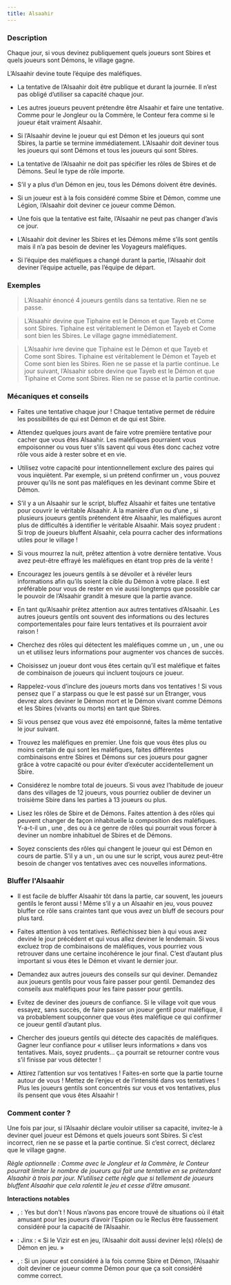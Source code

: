 ```yaml
---
title: Alsaahir
---
```



<Role ALSAAHIR header />

### Description

Chaque jour, si vous devinez publiquement quels joueurs sont Sbires et quels joueurs sont Démons, le village gagne.  

L’Alsaahir devine toute l’équipe des maléfiques.

-	La tentative de l’Alsaahir doit être publique et durant la journée. Il n’est pas obligé d’utiliser sa capacité chaque jour.

-	Les autres joueurs peuvent prétendre être Alsaahir et faire une tentative. Comme pour le Jongleur ou la Commère, le Conteur fera comme si le joueur était vraiment Alsaahir.

-	Si l’Alsaahir devine le joueur qui est Démon et les joueurs qui sont Sbires, la partie se termine immédiatement. L’Alsaahir doit deviner tous les joueurs qui sont Démons et tous les joueurs qui sont Sbires.

-	La tentative de l’Alsaahir ne doit pas spécifier les rôles de Sbires et de Démons. Seul le type de rôle importe.

-	S’il y a plus d’un Démon en jeu, tous les Démons doivent être devinés.

-	Si un joueur est à la fois considéré comme Sbire et Démon, comme une Légion, l’Alsaahir doit deviner ce joueur comme Démon.

-	Une fois que la tentative est faite, l’Alsaahir ne peut pas changer d’avis ce jour.

-	L’Alsaahir doit deviner les Sbires et les Démons même s’ils sont gentils mais il n’a pas besoin de deviner les Voyageurs maléfiques.

-	Si l’équipe des maléfiques a changé durant la partie, l’Alsaahir doit deviner l’équipe actuelle, pas l’équipe de départ.

### Exemples

> L’Alsaahir énoncé 4 joueurs gentils dans sa tentative. Rien ne se passe.

> L’Alsaahir devine que Tiphaine est le Démon et que Tayeb et Come sont Sbires. Tiphaine est véritablement le Démon et Tayeb et Come sont bien les Sbires. Le village gagne immédiatement.

> L’Alsaahir ivre devine que Tiphaine est le Démon et que Tayeb et Come sont Sbires. Tiphaine est véritablement le Démon et Tayeb et Come sont bien les Sbires. Rien ne se passe et la partie continue. Le jour suivant, l’Alsaahir sobre devine que Tayeb est le Démon et que Tiphaine et Come sont Sbires. Rien ne se passe et la partie continue. 

### Mécaniques et conseils

- Faites une tentative chaque jour ! Chaque tentative permet de réduire les possibilités de qui est Démon et de qui est Sbire.

- Attendez quelques jours avant de faire votre première tentative pour cacher que vous êtes Alsaahir. Les maléfiques pourraient vous empoisonner ou vous tuer s’ils savent qui vous êtes donc cachez votre rôle vous aide à rester sobre et en vie.

- Utilisez votre capacité pour intentionnellement exclure des paires qui vous inquiètent. Par exemple, si un <Role ARCHIVISTE /> prétend confirmer un <Role VERTUEUX />, vous pouvez prouver qu’ils ne sont pas maléfiques en les devinant comme Sbire et Démon.

- S’il y a un Alsaahir sur le script, bluffez Alsaahir et faites une tentative pour couvrir le véritable Alsaahir. A la manière d’un <Role JONGLEUR /> ou d’une <Role COMMERE />, si plusieurs joueurs gentils prétendent être Alsaahir, les maléfiques auront plus de difficultés à identifier le véritable Alsaahir. Mais soyez prudent : Si trop de joueurs bluffent Alsaahir, cela pourra cacher des informations utiles pour le village !

- Si vous mourrez la nuit, prêtez attention à votre dernière tentative. Vous avez peut-être effrayé les maléfiques en étant trop près de la vérité !

- Encouragez les joueurs gentils à se dévoiler et à révéler leurs informations afin qu’ils soient la cible du Démon à votre place. Il est préférable pour vous de rester en vie aussi longtemps que possible car le pouvoir de l’Alsaahir grandit à mesure que la partie avance. 

- En tant qu’Alsaahir prêtez attention aux autres tentatives d’Alsaahir. Les autres joueurs gentils ont souvent des informations ou des lectures comportementales pour faire leurs tentatives et ils pourraient avoir raison !

- Cherchez des rôles qui détectent les maléfiques comme un <Role ENQUETEUR />, un <Role EMPATHIQUE />, une <Role VOYANTE /> ou un <Role CHASSEUR_DE_PRIMES /> et utilisez leurs informations pour augmenter vos chances de succès.

- Choisissez un joueur dont vous êtes certain qu’il est maléfique et faites de combinaison de joueurs qui incluent toujours ce joueur. 

- Rappelez-vous d’inclure des joueurs morts dans vos tentatives ! Si vous pensez que l’<Role IMP /> a starpass ou que le <Role FANG_GU /> est passé sur un Etranger, vous devrez alors deviner le Démon mort et le Démon vivant comme Démons et les Sbires (vivants ou morts) en tant que Sbires.

- Si vous pensez que vous avez été empoisonné, faites la même tentative le jour suivant.

- Trouvez les maléfiques en premier. Une fois que vous êtes plus ou moins certain de qui sont les maléfiques, faites différentes combinaisons entre Sbires et Démons sur ces joueurs pour gagner grâce à votre capacité ou pour éviter d’exécuter accidentellement un Sbire.

- Considérez le nombre total de joueurs. Si vous avez l’habitude de joueur dans des villages de 12 joueurs, vous pourriez oublier de deviner un troisième Sbire dans les parties à 13 joueurs ou plus.

- Lisez les rôles de Sbire et de Démons. Faites attention à des rôles qui peuvent changer de façon inhabituelle la composition des maléfiques. Y-a-t-il un <Role P_TIT_MONSTRE />, une <Role LEGION />, des <Role EMEUTIER /> ou à ce genre de rôles qui pourrait vous forcer à deviner un nombre inhabituel de Sbires et de Démons.

- Soyez conscients des rôles qui changent le joueur qui est Démon en cours de partie. S’il y a un <Role IMP />, un <Role FANG_GU /> ou une <Role CROQUEUSE_D_HOMMES /> sur le script, vous aurez peut-être besoin de changer vos tentatives avec ces nouvelles informations. 

### Bluffer l'Alsaahir

- Il est facile de bluffer Alsaahir tôt dans la partie, car souvent, les joueurs gentils le feront aussi ! Même s’il y a un Alsaahir en jeu, vous pouvez bluffer ce rôle sans craintes tant que vous avez un bluff de secours pour plus tard.

- Faites attention à vos tentatives. Réfléchissez bien à qui vous avez deviné le jour précédent et qui vous allez deviner le lendemain. Si vous excluez trop de combinaisons de maléfiques, vous pourriez vous retrouver dans une certaine incohérence le jour final. C’est d’autant plus important si vous êtes le Démon et vivant le dernier jour.

- Demandez aux autres joueurs des conseils sur qui deviner. Demandez aux joueurs gentils pour vous faire passer pour gentil. Demandez des conseils aux maléfiques pour les faire passer pour gentils.

- Evitez de deviner des joueurs de confiance. Si le village voit que vous essayez, sans succès, de faire passer un joueur gentil pour maléfique, il va probablement soupçonner que vous êtes maléfique ce qui confirmer ce joueur gentil d’autant plus. 

- Chercher des joueurs gentils qui détecte des capacités de maléfiques. Gagner leur confiance pour « utiliser leurs informations » dans vos tentatives. Mais, soyez prudents… ça pourrait se retourner contre vous s’il finisse par vous détecter !

- Attirez l’attention sur vos tentatives ! Faites-en sorte que la partie tourne autour de vous ! Mettez de l’enjeu et de l’intensité dans vos tentatives ! Plus les joueurs gentils sont concentrés sur vous et vos tentatives, plus ils pensent que vous êtes Alsaahir !

### Comment conter ?

Une fois par jour, si l’Alsaahir déclare vouloir utiliser sa capacité, invitez-le à deviner quel joueur est Démons et quels joueurs sont Sbires. Si c’est incorrect, rien ne se passe et la partie continue. Si c’est correct, déclarez que le village gagne. 

_Règle optionnelle : Comme avec le Jongleur et la Commère, le Conteur pourrait limiter le nombre de joueurs qui fait une tentative en se prétendant Alsaahir à trois par jour. N’utilisez cette règle que si tellement de joueurs bluffent Alsaahir que cela ralentit le jeu et cesse d’être amusant._

**Interactions notables**

- <Role ESPION />, <Role RECLUS /> : Yes but don’t ! Nous n’avons pas encore trouvé de situations où il était amusant pour les joueurs d’avoir l’Espion ou le Reclus être faussement considéré pour la capacité de l’Alsaahir.

- <Role VIZIR /> : Jinx : « Si le Vizir est en jeu, l’Alsaahir doit aussi deviner le(s) rôle(s) de Démon en jeu. »

- <Role LEGION />, <Role P_TIT_MONSTRE /> : Si un joueur est considéré à la fois comme Sbire et Démon, l’Alsaahir doit deviner ce joueur comme Démon pour que ça soit considéré comme correct.
